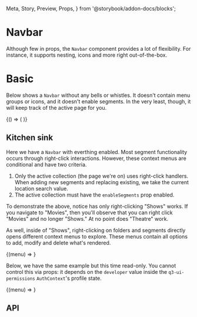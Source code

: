   Meta,
  Story,
  Preview,
  Props,
} from '@storybook/addon-docs/blocks';

<Meta title="Navbar/Navbar" component={Navbar} />

# Navbar

Although few in props, the `Navbar` component provides a lot
of flexibility. For instance, it supports nesting, icons and
more right out-of-the-box.

# Basic

Below shows a `Navbar` without any bells or whistles. It
doesn't contain menu groups or icons, and it doesn't enable
segments. In the very least, though, it will keep track of
the active page for you.

<Preview>
  <Story name="Basic menu">
    <Fixtures developer initialPath="/single">
      {() => (
        <Navbar
          items={{
            undefined: [
              {
                collectionName: 'test',
                label: 'Single item',
                to: '/single',
              },
              {
                collectionName: 'test',
                label: 'Single item #2',
                to: '/single-2',
              },
            ],
          }}
        />
      )}
    </Fixtures>
  </Story>
</Preview>

## Kitchen sink

Here we have a `Navbar` with everthing enabled. Most segment
functionality occurs through right-click interactions.
However, these context menus are conditional and have two
criteria.

1. Only the active collection (the page we're on) uses
   right-click handlers. When adding new segments and
   replacing existing, we take the current location search
   value.
2. The active collection must have the `enableSegments` prop
   enabled.

To demonstrate the above, notice has only right-clicking
"Shows" works. If you navigate to "Movies", then you'll
observe that you can right click "Movies" and no longer
"Shows." At no point does "Theatre" work.

As well, inside of "Shows", right-clicking on folders and
segments directly opens different context menus to explore.
These menus contain all options to add, modify and delete
what's rendered.

<Preview>
  <Story name="Kitchen sink">
    <Fixtures developer>
      {(menu) => <Navbar items={menu} />}
    </Fixtures>
  </Story>
</Preview>

Below, we have the same example but this time read-only. You
cannot control this via props: it depends on the `developer`
value inside the `q3-ui-permissions` `AuthContext`'s profile
state.

<Preview>
  <Story name="Read-only">
    <Fixtures developer={false}>
      {(menu) => <Navbar items={menu} />}
    </Fixtures>
  </Story>
</Preview>

## API

<Props of={Navbar} />
